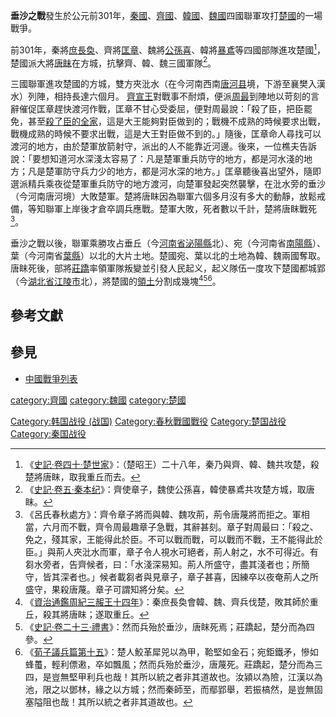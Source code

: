 {{Infobox Military Conflict
|conflict=垂沙之戰
|partof=
|date=公元前301年
|place=垂沙（今[[河南省|河南省]]唐河西南）
|result=楚軍死者數以千計，主將[[唐眜|唐眜]]被殺。
|combatant1=[[齊國|齊國]]<br>[[魏國|魏國]]<br>[[韓國_(戰國)|韓國]]<br>[[秦国|秦国]]
|combatant2=[[楚國|楚國]]
|commander1=秦：[[庶长奂|庶长奂]]<br>齊：[[匡章|匡章]]<br>魏：[[公孫喜|公孫喜]]<br>韓：[[暴鳶|暴鳶]]
|commander2=[[唐眜|唐眜]]
|strength1=不詳
|strength2=不詳
|casualties1=不詳
|casualties2=數以千計<ref>《[[s:戰國策/卷016|戰國策·卷十六·楚策三]]》：蘇子謂楚王曰：「仁人之於民也……為主死易，垂沙之事，死者以千數。……」</ref>
}}
{{Campaignbox 秦楚战争}}
'''垂沙之戰'''發生於公元前301年，[[秦國|秦國]]、[[齊國|齊國]]、[[韓國_(戰國)|韓國]]、[[魏國|魏國]]四國聯軍攻打[[楚國|楚國]]的一場戰爭。

前301年，秦將[[庶長奐|庶長奐]]、齊將[[匡章|匡章]]、魏將[[公孫喜|公孫喜]]、韓將[[暴鳶|暴鳶]]等四國部隊進攻楚國<ref>《[[s:史記/卷005|史記·卷四十·楚世家]]》：（楚昭王）二十八年，秦乃與齊、韓、魏共攻楚，殺楚將唐眜，取我重丘而去。</ref>，楚國派大將[[唐眜|唐眜]]在方城，抗擊齊、韓、魏三國軍隊<ref>《[[s:史記/卷005|史記·卷五·秦本纪]]》：齊使章子，魏使公孫喜，韓使暴鳶共攻楚方城，取唐眜。</ref>。

三國聯軍進攻楚國的方城，雙方夾沘水（在今河南西南[[唐河县|唐河县]]境，下游至襄樊入漢水）列陣，相持長達六個月。
[[齊宣王|齊宣王]]對戰事不耐煩，便派[[周最|周最]]到陣地以苛刻的言辭催促匡章趕快渡河作戰，匡章不甘心受委屈，便對周最說：「殺了臣，把臣罷免，甚至[[滅族|殺了臣的全家]]，這是大王能夠對臣做到的；戰機不成熟的時候要求出戰，戰機成熟的時候不要求出戰，這是大王對臣做不到的。」隨後，匡章命人尋找可以渡河的地方，由於楚軍放箭射守，派出的人不能靠近河邊。後來，一位樵夫告訴說：「要想知道河水深淺太容易了：凡是楚軍重兵防守的地方，都是河水淺的地方；凡是楚軍防守兵力少的地方，都是河水深的地方。」匡章聽後喜出望外，隨即選派精兵乘夜從楚軍重兵防守的地方渡河，向楚軍發起突然襲擊，在沘水旁的垂沙（今河南唐河境）大敗楚軍。楚將唐眜因為聯軍六個多月沒有多大的動靜，放鬆戒備，等知聯軍上岸後才倉卒調兵應戰。楚軍大敗，死者數以千計，楚將唐眜戰死<ref>《呂氏春秋處方》：齊令章子將而與韓、魏攻荊，荊令唐蔑將而拒之。軍相當，六月而不戰，齊令周最趣章子急戰，其辭甚刻。章子對周最曰：「殺之、免之，殘其家，王能得此於臣。不可以戰而戰，可以戰而不戰，王不能得此於臣。」與荊人夾沘水而軍，章子令人視水可絕者，荊人射之，水不可得近。有芻水旁者，告齊候者，曰：「水淺深易知。荊人所盛守，盡其淺者也；所簡守，皆其深者也。」候者載芻者與見章子，章子甚喜，因練卒以夜奄荊人之所盛守，果殺唐蔑。章子可謂知將分矣。</ref>。

垂沙之戰以後，聯軍乘勝攻占垂丘（今[[河南省|河南省]][[泌陽縣|泌陽縣]]北）、宛（今河南省[[南陽縣|南陽縣]]）、葉（今河南省[[葉縣|葉縣]]）以北的大片土地。楚國宛、葉以北的土地為韓、魏兩國奪取。唐眜死後，部將[[莊蹻|莊蹻]]率領軍隊叛變並引發人民起义，起义隊伍一度攻下楚國都城郢（今[[湖北省|湖北省]][[江陵市|江陵市]]北），將楚國的[[領土|領土]]分割成幾塊<ref>《[[s:資治通鑑/卷003|資治通鑑周紀三赧王十四年]]》：秦庶長奐會韓、魏、齊兵伐楚，敗其師於重丘，殺其將唐眜；遂取重丘。</ref><ref>《[[s:史記/卷023|史記·卷二十三·禮書]]》：然而兵殆於垂沙，唐眜死焉；莊蹻起，楚分而為四參。</ref><ref>《[[s:荀子/議兵篇|荀子議兵篇第十五]]》：楚人鮫革犀兕以為甲，鞈堅如金石；宛鉅鐵矛，慘如蜂蠆，輕利僄遫，卒如飄風；然而兵殆於垂沙，唐蔑死。莊蹻起，楚分而為三四，是豈無堅甲利兵也哉！其所以統之者非其道故也。汝潁以為險，江漢以為池，限之以鄧林，緣之以方城；然而秦師至，而鄢郢舉，若振槁然，是豈無固塞隘阻也哉！其所以統之者非其道故也。</ref>。

== 參考文獻==
{{reflist}}

==參見==
*[[中國戰爭列表|中國戰爭列表]]

{{戰國歷史事件}}

[[category:齊國|category:齊國]]
[[Category:韩国战役_(战国)|Category:韩国战役 (战国)]]
[[category:魏國|category:魏國]]
[[category:楚國|category:楚國]]
[[Category:春秋戰國戰役|Category:春秋戰國戰役]]
[[Category:楚国战役|Category:楚国战役]]
[[Category:秦国战役|Category:秦国战役]]